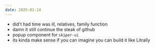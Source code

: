 ```yaml
---
date: 2025-01-14
---
```


- did't had time was ill, relatives, family function
- damn it still continue the steak of github
- popup component for `skiper-ui` 
- its kinda make sense if you can imagine you can build it like Litrally 